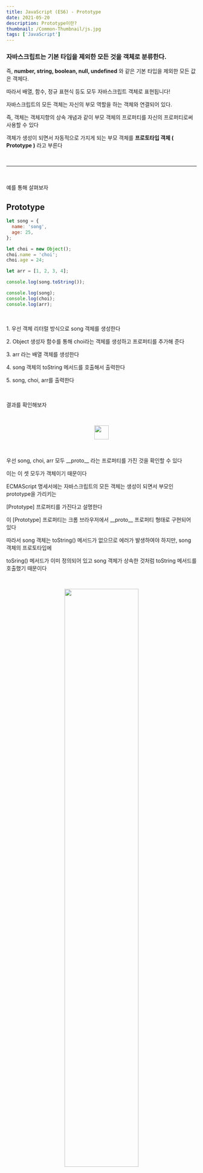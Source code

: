 ```yaml
---
title: JavaScript (ES6) - Prototype
date: 2021-05-20
description: Prototype이란?
thumbnail: /Common-Thumbnail/js.jpg
tags: ['JavaScript']
---
```


### 자바스크립트는 기본 타입을 제외한 모든 것을 객체로 분류한다.

즉, **number, string, boolean, null, undefined** 와 같은 기본 타입을 제외한 모든 값은 객체다.

따라서 배열, 함수, 정규 표현식 등도 모두 자바스크립트 객체로 표현됩니다!

자바스크립트의 모든 객체는 자신의 부모 역할을 하는 객체와 연결되어 있다.

즉, 객체는 객체지향의 상속 개념과 같이 부모 객체의 프로퍼티를 자신의 프로퍼티로써 사용할 수 있다

객체가 생성이 되면서 자동적으로 가지게 되는 부모 객체를 **프로토타입 객체 ( Prototype )** 라고 부른다

<br />

---

<br />

예를 통해 살펴보자

## Prototype

```javascript
let song = {
  name: 'song',
  age: 25,
};

let choi = new Object();
choi.name = 'choi';
choi.age = 24;

let arr = [1, 2, 3, 4];

console.log(song.toString());

console.log(song);
console.log(choi);
console.log(arr);
```

<br />

1\. 우선 객체 리터럴 방식으로 song 객체를 생성한다

2\. Object 생성자 함수를 통해 choi라는 객체를 생성하고 프로퍼티를 추가해 준다

3\. arr 라는 배열 객체를 생성한다

4\. song 객체의 toString 메서드를 호출해서 출력한다

5\. song, choi, arr를 출력한다

<br />

결과를 확인해보자

<br />

<p align="center">
  <img src="/JS-Prototype/result.png" width="37.5" />
</p>

<br />

우선 song, choi, arr 모두 \_\_proto\_\_ 라는 프로퍼티를 가진 것을 확인할 수 있다

이는 이 셋 모두가 객체이기 때문이다

ECMAScript 명세서에는 자바스크립트의 모든 객체는 생성이 되면서 부모인 prototype을 가리키는

\[Prototype\] 프로퍼티를 가진다고 설명한다

이 \[Prototype\] 프로퍼티는 크롬 브라우저에서 \_\_proto\_\_ 프로퍼티 형태로 구현되어 있다

따라서 song 객체는 toString() 메서드가 없으므로 에러가 발생하여야 하지만, song 객체의 프로토타입에

toSring() 메서드가 이미 정의되어 있고 song 객체가 상속한 것처럼 toString 메서드를 호출했기 때문이다

<br />

<p align="center">
  <img src="/JS-Prototype/property.jpg" width="62.5%" />
</p>

<br />

song 객체 내부의 \_\_proto\_\_ 프로퍼티 안에 toString 메서드가 존재하는 것을 확인할 수 있다

추가로 arr는 배열이면서 객체이기 때문에 Array prototype 을 갖는다

그러므로 map, filter 같은 메서드를 호출할 수 있는 것이다
